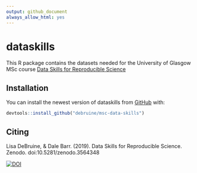 ```yaml
---
output: github_document
always_allow_html: yes
---
```


# dataskills
<!-- rmarkdown v1 -->
<!-- README.md is generated from README.Rmd. Please edit that file -->

This R package contains the datasets needed for the University of Glasgow MSc course [Data Skills for Reproducible Science](https://psyteachr.github.io/msc-data-skills/)

## Installation

You can install the newest version of dataskills from [GitHub](https://github.com/debruine/msc-data-skills) with:

``` r
devtools::install_github("debruine/msc-data-skills")
```

## Citing

Lisa DeBruine, & Dale Barr. (2019). Data Skills for Reproducible Science. Zenodo. doi:10.5281/zenodo.3564348

[![DOI](https://zenodo.org/badge/166541547.svg)](https://zenodo.org/badge/latestdoi/166541547)

